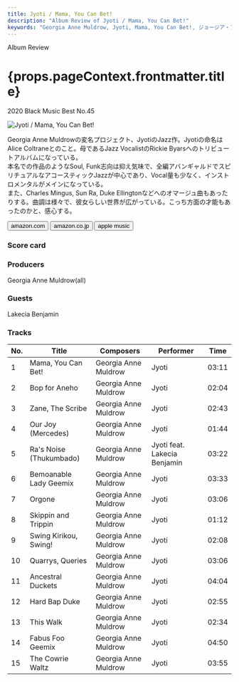 ```yaml
---
title: Jyoti / Mama, You Can Bet!
description: "Album Review of Jyoti / Mama, You Can Bet!"
keywords: "Georgia Anne Muldrow, Jyoti, Mama, You Can Bet!, ジョージア・アンヌ・マルドロウ, ジョッティ, ママ・ユー・キャン・ベット！"
---
```






<p className="largeP">Album Review</p>
<h1 className="h1--no--margin">{props.pageContext.frontmatter.title}</h1>
<p className="largeP">
  <Link to="/best50/2020/">2020 Black Music Best No.45</Link>
</p>

<Row  className="image-card-group">
	<Column colMd={3} colLg={4} noGutterMdLeft="">
       <ImageCard>

![Jyoti / Mama, You Can Bet!](../../images/cd/georgiaannemuldrow2L.jpg)

</ImageCard>
	</Column>
	<Column colMd={4} colLg={8} noGutterMdLeft="">
	<p>
    Georgia Anne Muldrowの変名プロジェクト、JyotiのJazz作。Jyotiの命名はAlice Coltraneとのこと。母であるJazz VocalistのRickie Byarsへのトリビュートアルバムになっている。
    <br/>本名での作品のようなSoul, Funk志向は抑え気味で、全編アバンギャルドでスピリチュアルなアコースティックJazzが中心であり、Vocal量も少なく、インストロメンタルがメインになっている。
    <br/>また、Charles Mingus, Sun Ra, Duke Ellingtonなどへのオマージュ曲もあったりする。曲調は様々で、彼女らしい世界が広がっている。こっち方面の才能もあったのかと、感心する。
  </p>
	<div>
	  <Button className="button-right-mergin"  href="https://amzn.to/33a9sIq" renderIcon={ArrowUpRight} size='sm' kind='primary'>
      amazon.com
    </Button>
    <Button className="button-right-mergin"  href="https://amzn.to/35Qmz3j" renderIcon={ArrowUpRight} size='sm' kind='secondary'>
      amazon.co.jp
    </Button>
    <Button className="button-right-mergin"  href="https://apple.co/2KoBY2w" renderIcon={ArrowUpRight} size='sm' kind='tertiary'>
      apple music
    </Button>
	</div>
	</Column>
</Row>
<Row >
	<Column colMd={4} colLg={4} noGutterMdLeft="">
    <div>
      <h3>Score card</h3>
	    <SliderJS1 value="5" />
      <SliderJS2 value="3" />
	    <SliderJS3 value="2" />
      <SliderJS4 value="8" />
    </div>
  </Column>
  <Column colMd={8} colLg={8} noGutterMdLeft="">
    <div>
      <h3>Producers</h3>
      <p>
        Georgia Anne Muldrow(all)
      </p>
      <h3>Guests</h3>
      <p>
	      Lakecia Benjamin
      </p>
    </div>
  </Column>
</Row>

<h3>Tracks</h3>

| No. | Title                   | Composers            | Performer                    | Time  |
| --- | ----------------------- | -------------------- | ---------------------------- | ----- |
| 1   | Mama, You Can Bet!      | Georgia Anne Muldrow | Jyoti                        | 03:11 |
| 2   | Bop for Aneho           | Georgia Anne Muldrow | Jyoti                        | 02:04 |
| 3   | Zane, The Scribe        | Georgia Anne Muldrow | Jyoti                        | 02:43 |
| 4   | Our Joy (Mercedes)      | Georgia Anne Muldrow | Jyoti                        | 01:44 |
| 5   | Ra's Noise (Thukumbado) | Georgia Anne Muldrow | Jyoti feat. Lakecia Benjamin | 03:22 |
| 6   | Bemoanable Lady Geemix  | Georgia Anne Muldrow | Jyoti                        | 03:33 |
| 7   | Orgone                  | Georgia Anne Muldrow | Jyoti                        | 03:06 |
| 8   | Skippin and Trippin     | Georgia Anne Muldrow | Jyoti                        | 01:12 |
| 9   | Swing Kirikou, Swing!   | Georgia Anne Muldrow | Jyoti                        | 02:08 |
| 10  | Quarrys, Queries        | Georgia Anne Muldrow | Jyoti                        | 03:06 |
| 11  | Ancestral Duckets       | Georgia Anne Muldrow | Jyoti                        | 04:04 |
| 12  | Hard Bap Duke           | Georgia Anne Muldrow | Jyoti                        | 02:55 |
| 13  | This Walk               | Georgia Anne Muldrow | Jyoti                        | 02:34 |
| 14  | Fabus Foo Geemix        | Georgia Anne Muldrow | Jyoti                        | 04:50 |
| 15  | The Cowrie Waltz        | Georgia Anne Muldrow | Jyoti                        | 03:55 |

<Row>
  <Column colMd={3} colLg={3} noGutterMdLeft>
    <Review1 />
  </Column>
</Row>
